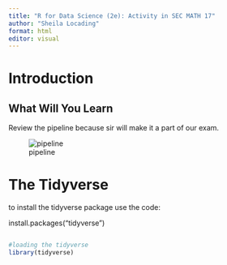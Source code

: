 ```yaml
---
title: "R for Data Science (2e): Activity in SEC MATH 17"
author: "Sheila Locading"
format: html
editor: visual
---
```


# Introduction

## What Will You Learn

Review the pipeline because sir will make it a part of our exam.

![pipeline](rfordspics/rfordspic1.png)

# The Tidyverse

to install the tidyverse package use the code:

install.packages("tidyverse")

```{}
```

```r
#loading the tidyverse
library(tidyverse)
```
